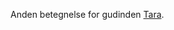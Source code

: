 {{title:Morgenfruen}}
{{author:Laura Holmegaard}}
{{timestamp:2009-09-19T18:50:38Z}}
{{copyright:Morgenfruen}}
Anden betegnelse for gudinden [[Tara]].